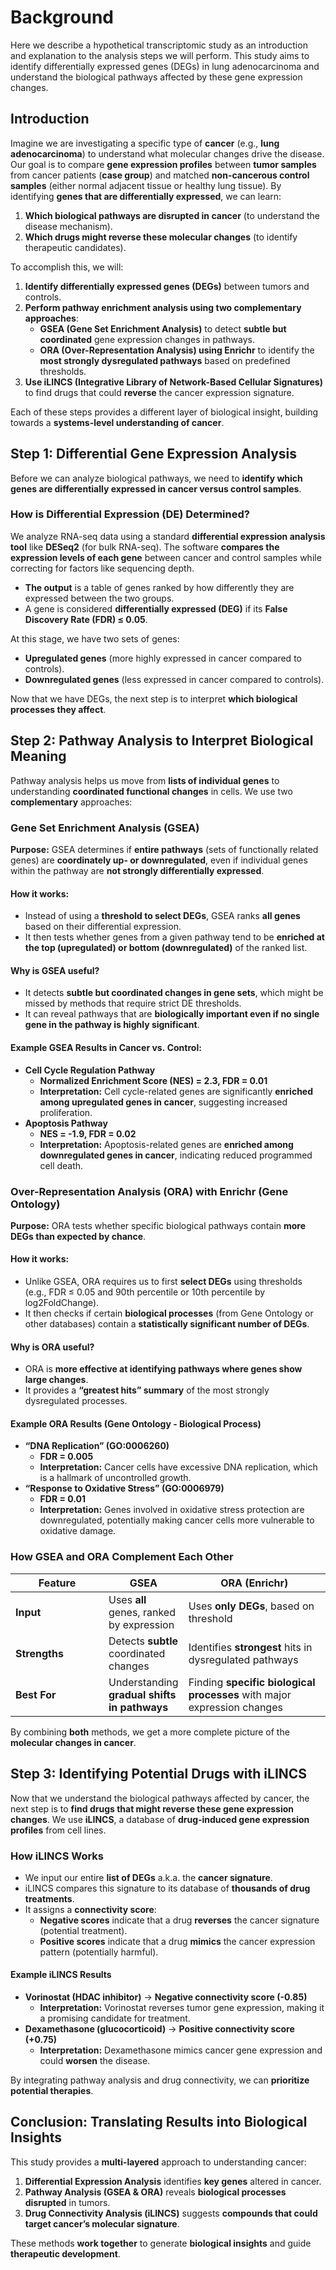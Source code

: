 # Background

Here we describe a hypothetical transcriptomic study as an introduction and explanation to the analysis steps we will perform. This study aims to identify differentially expressed genes (DEGs) in lung adenocarcinoma and understand the biological pathways affected by these gene expression changes.

## Introduction

Imagine we are investigating a specific type of **cancer** (e.g., **lung adenocarcinoma**) to understand what molecular changes drive the disease. Our goal is to compare **gene expression profiles** between **tumor samples** from cancer patients (**case group**) and matched **non-cancerous control samples** (either normal adjacent tissue or healthy lung tissue). By identifying **genes that are differentially expressed**, we can learn:

1. **Which biological pathways are disrupted in cancer** (to understand the disease mechanism).
2. **Which drugs might reverse these molecular changes** (to identify therapeutic candidates).

To accomplish this, we will:

1. **Identify differentially expressed genes (DEGs)** between tumors and controls.
2. **Perform pathway enrichment analysis using two complementary approaches**:
   - **GSEA (Gene Set Enrichment Analysis)** to detect **subtle but coordinated** gene expression changes in pathways.
   - **ORA (Over-Representation Analysis) using Enrichr** to identify the **most strongly dysregulated pathways** based on predefined thresholds.
3. **Use iLINCS (Integrative Library of Network-Based Cellular Signatures)** to find drugs that could **reverse** the cancer expression signature.

Each of these steps provides a different layer of biological insight, building towards a **systems-level understanding of cancer**.

## Step 1: Differential Gene Expression Analysis
Before we can analyze biological pathways, we need to **identify which genes are differentially expressed in cancer versus control samples**.

### How is Differential Expression (DE) Determined?
We analyze RNA-seq data using a standard **differential expression analysis tool** like **DESeq2** (for bulk RNA-seq). The software **compares the expression levels of each gene** between cancer and control samples while correcting for factors like sequencing depth.

- **The output** is a table of genes ranked by how differently they are expressed between the two groups.
- A gene is considered **differentially expressed (DEG)** if its **False Discovery Rate (FDR) ≤ 0.05**.

At this stage, we have two sets of genes:

- **Upregulated genes** (more highly expressed in cancer compared to controls).
- **Downregulated genes** (less expressed in cancer compared to controls).

Now that we have DEGs, the next step is to interpret **which biological processes they affect**.

## Step 2: Pathway Analysis to Interpret Biological Meaning
Pathway analysis helps us move from **lists of individual genes** to understanding **coordinated functional changes** in cells.  We use two **complementary** approaches:

### Gene Set Enrichment Analysis (GSEA)
**Purpose:** GSEA determines if **entire pathways** (sets of functionally related genes) are **coordinately up- or downregulated**, even if individual genes within the pathway are **not strongly differentially expressed**.

#### **How it works:**
- Instead of using a **threshold to select DEGs**, GSEA ranks **all genes** based on their differential expression.
- It then tests whether genes from a given pathway tend to be **enriched at the top (upregulated) or bottom (downregulated)** of the ranked list.

#### **Why is GSEA useful?**
- It detects **subtle but coordinated changes in gene sets**, which might be missed by methods that require strict DE thresholds.
- It can reveal pathways that are **biologically important even if no single gene in the pathway is highly significant**.

#### **Example GSEA Results in Cancer vs. Control:**
- **Cell Cycle Regulation Pathway**  
  - **Normalized Enrichment Score (NES) = 2.3, FDR = 0.01**  
  - **Interpretation:** Cell cycle-related genes are significantly **enriched among upregulated genes in cancer**, suggesting increased proliferation.
  
- **Apoptosis Pathway**  
  - **NES = -1.9, FDR = 0.02**  
  - **Interpretation:** Apoptosis-related genes are **enriched among downregulated genes in cancer**, indicating reduced programmed cell death.

### **Over-Representation Analysis (ORA) with Enrichr (Gene Ontology)**
**Purpose:** ORA tests whether specific biological pathways contain **more DEGs than expected by chance**.

#### **How it works:**
- Unlike GSEA, ORA requires us to first **select DEGs** using thresholds (e.g., FDR ≤ 0.05 and 90th percentile or 10th percentile by log2FoldChange).
- It then checks if certain **biological processes** (from Gene Ontology or other databases) contain a **statistically significant number of DEGs**.

#### **Why is ORA useful?**
- ORA is **more effective at identifying pathways where genes show large changes**.
- It provides a **"greatest hits" summary** of the most strongly dysregulated processes.

#### **Example ORA Results (Gene Ontology - Biological Process)**
- **"DNA Replication" (GO:0006260)**  
  - **FDR = 0.005**  
  - **Interpretation:** Cancer cells have excessive DNA replication, which is a hallmark of uncontrolled growth.

- **"Response to Oxidative Stress" (GO:0006979)**  
  - **FDR = 0.01**  
  - **Interpretation:** Genes involved in oxidative stress protection are downregulated, potentially making cancer cells more vulnerable to oxidative damage.

### **How GSEA and ORA Complement Each Other**
| Feature | GSEA | ORA (Enrichr) |
|---------|------|--------------|
| **Input** | Uses **all** genes, ranked by expression | Uses **only DEGs**, based on threshold |
| **Strengths** | Detects **subtle** coordinated changes | Identifies **strongest** hits in dysregulated pathways |
| **Best For** | Understanding **gradual shifts in pathways** | Finding **specific biological processes** with major expression changes |

By combining **both** methods, we get a more complete picture of the **molecular changes in cancer**.

## Step 3: Identifying Potential Drugs with iLINCS
Now that we understand the biological pathways affected by cancer, the next step is to **find drugs that might reverse these gene expression changes**. We use **iLINCS**, a database of **drug-induced gene expression profiles** from cell lines.

### **How iLINCS Works**
- We input our entire **list of DEGs** a.k.a. the **cancer signature**.
- iLINCS compares this signature to its database of **thousands of drug treatments**.
- It assigns a **connectivity score**:
  - **Negative scores** indicate that a drug **reverses** the cancer signature (potential treatment).
  - **Positive scores** indicate that a drug **mimics** the cancer expression pattern (potentially harmful).

#### **Example iLINCS Results**
- **Vorinostat (HDAC inhibitor)** → **Negative connectivity score (-0.85)**  
  - **Interpretation:** Vorinostat reverses tumor gene expression, making it a promising candidate for treatment.
  
- **Dexamethasone (glucocorticoid)** → **Positive connectivity score (+0.75)**  
  - **Interpretation:** Dexamethasone mimics cancer gene expression and could **worsen** the disease.

By integrating pathway analysis and drug connectivity, we can **prioritize potential therapies**.

## Conclusion: Translating Results into Biological Insights
This study provides a **multi-layered** approach to understanding cancer:

1. **Differential Expression Analysis** identifies **key genes** altered in cancer.
2. **Pathway Analysis (GSEA & ORA)** reveals **biological processes disrupted** in tumors.
3. **Drug Connectivity Analysis (iLINCS)** suggests **compounds that could target cancer’s molecular signature**.

These methods **work together** to generate **biological insights** and guide **therapeutic development**.